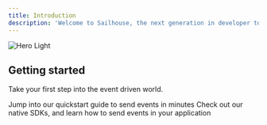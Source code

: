 ```yaml
---
title: Introduction
description: 'Welcome to Sailhouse, the next generation in developer tooling.'
---
```


<img
  className="block rounded-xl"
  src="/images/cover.png"
  alt="Hero Light"
/>

## Getting started

Take your first step into the event driven world. 

<CardGroup cols={2}>
  <Card
    title="Quickstart"
    icon="rocket"
    href="quickstart"
  >
    Jump into our quickstart guide to send events in minutes
  </Card>
  <Card
    title="View our SDKs"
    icon="code"
    href="https://mintlify.com/docs/development"
  >
    Check out our native SDKs, and learn how to send events in your application
  </Card>
</CardGroup>
